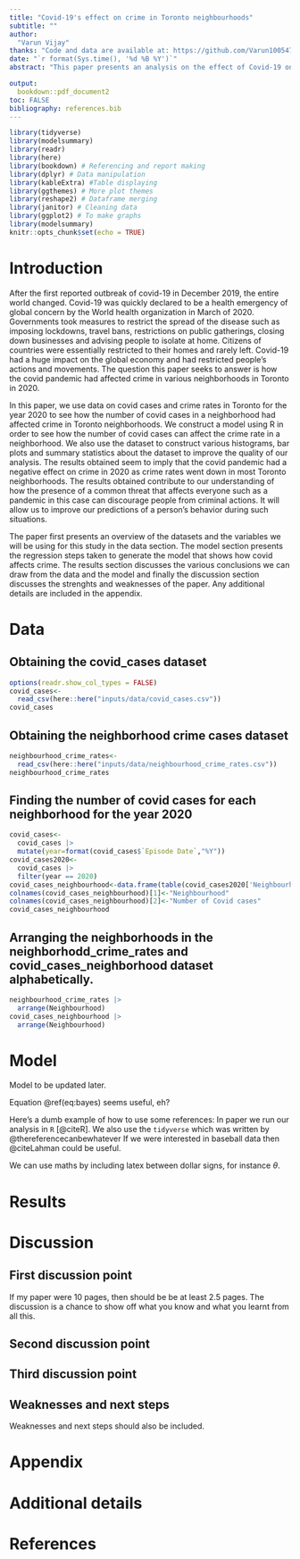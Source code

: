 ```yaml
---
title: "Covid-19's effect on crime in Toronto neighbourhoods"
subtitle: ""
author: 
  "Varun Vijay"
thanks: "Code and data are available at: https://github.com/Varun1005473462/final_folder-main.git."
date: "`r format(Sys.time(), '%d %B %Y')`"
abstract: "This paper presents an analysis on the effect of Covid-19 on crime rates in Toronto neighborhoods in 2020. The paper uses datasets obtained from opendatatoronto to show how covid-19 had a negative effect on crime rates. The analysis consists of using the statistical programming language R to model the data using regression and constructing various plots and graphs to visually represent the data. The results obtained show us how pandemics like covid-19 can affect a person's mindset, enabling us to better predict their actions during such situations.\\par\\textbf {Keywords:} Covid-19, Crime. Toronto neighborhoods, residents, open data toronto"

output:
  bookdown::pdf_document2
toc: FALSE
bibliography: references.bib
---
```



```r
library(tidyverse)
library(modelsummary)
library(readr)
library(here)
library(bookdown) # Referencing and report making
library(dplyr) # Data manipulation
library(kableExtra) #Table displaying
library(ggthemes) # More plot themes
library(reshape2) # Dataframe merging
library(janitor) # Cleaning data
library(ggplot2) # To make graphs
library(modelsummary)
knitr::opts_chunk$set(echo = TRUE)
```


# Introduction

After the first reported outbreak of covid-19 in December 2019, the entire world changed. Covid-19 was quickly declared to be a health emergency of global concern by the World health organization in March of 2020. Governments took measures to restrict the spread of the disease such as imposing lockdowns, travel bans, restrictions on public gatherings, closing down businesses and advising people to isolate at home. Citizens of countries were essentially restricted to their homes and rarely left. Covid-19 had a huge impact on the global economy and had restricted people's actions and movements. The question this paper seeks to answer is how the covid pandemic had affected crime in various neighborhoods in Toronto in 2020. 

In this paper, we use data on covid cases and crime rates in Toronto for the year 2020 to see how the number of covid cases in a neighborhood had affected crime in Toronto neighborhoods. We construct a model using R in order to see how the number of covid cases can affect the crime rate in a neighborhood. We also use the dataset to construct various histograms, bar plots and summary statistics about the dataset to improve the quality of our analysis. The results obtained seem to imply that the covid pandemic had a negative effect on crime in 2020 as crime rates went down in most Toronto neighborhoods. The results obtained contribute to our understanding of how the presence of a common threat that affects everyone such as a pandemic in this case can discourage people from criminal actions. It will allow us to improve our predictions of a person's behavior during such situations.

The paper first presents an overview of the datasets and the variables we will be using for this study in the data section. The model section presents the regression steps taken to generate the model that shows how covid affects crime. The results section discusses the various conclusions we can draw from the data and the model and finally the discussion section discusses the strenghts and weaknesses of the paper. Any additional details are included in the appendix.

# Data

## Obtaining the covid_cases dataset

```r
options(readr.show_col_types = FALSE)
covid_cases<-
  read_csv(here::here("inputs/data/covid_cases.csv"))
covid_cases
```

## Obtaining the neighborhood crime cases dataset

```r
neighbourhood_crime_rates<-
  read_csv(here::here("inputs/data/neighbourhood_crime_rates.csv"))
neighbourhood_crime_rates
```


## Finding the number of covid cases for each neighborhood for the year 2020


```r
covid_cases<-
  covid_cases |>
  mutate(year=format(covid_cases$`Episode Date`,"%Y"))
covid_cases2020<-
  covid_cases |>
  filter(year == 2020)
covid_cases_neighbourhood<-data.frame(table(covid_cases2020['Neighbourhood Name']))
colnames(covid_cases_neighbourhood)[1]<-"Neighbourhood"
colnames(covid_cases_neighbourhood)[2]<-"Number of Covid cases"
covid_cases_neighbourhood 
```
## Arranging the neighborhoods in the neighborhodd_crime_rates and covid_cases_neighborhood dataset alphabetically. 

```r
neighbourhood_crime_rates |>
  arrange(Neighbourhood)
covid_cases_neighbourhood |>
  arrange(Neighbourhood)
```


# Model

Model to be updated later. 


\begin{equation}
Pr(\theta | y) = \frac{Pr(y | \theta) Pr(\theta)}{Pr(y)}  (\#eq:bayes)
\end{equation}

Equation \@ref(eq:bayes) seems useful, eh?

Here's a dumb example of how to use some references: In paper we run our analysis in `R` [@citeR]. We also use the `tidyverse` which was written by @thereferencecanbewhatever If we were interested in baseball data then @citeLahman could be useful. 

We can use maths by including latex between dollar signs, for instance $\theta$.


# Results




# Discussion

## First discussion point

If my paper were 10 pages, then should be be at least 2.5 pages. The discussion is a chance to show off what you know and what you learnt from all this. 

## Second discussion point

## Third discussion point

## Weaknesses and next steps

Weaknesses and next steps should also be included.

\newpage

\appendix

# Appendix {-}


# Additional details


\newpage


# References


